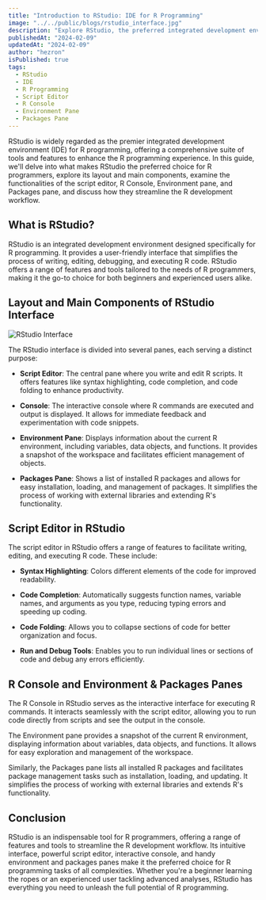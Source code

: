 ```yaml
---
title: "Introduction to RStudio: IDE for R Programming"
image: "../../public/blogs/rstudio_interface.jpg"
description: "Explore RStudio, the preferred integrated development environment (IDE) for R programming. Learn about its layout, main components, functionalities of the script editor, R Console, Environment pane, and Packages pane, and how they streamline the R development workflow."
publishedAt: "2024-02-09"
updatedAt: "2024-02-09"
author: "hezron"
isPublished: true
tags:
  - RStudio
  - IDE
  - R Programming
  - Script Editor
  - R Console
  - Environment Pane
  - Packages Pane
---
```



RStudio is widely regarded as the premier integrated development environment (IDE) for R programming, offering a comprehensive suite of tools and features to enhance the R programming experience. In this guide, we'll delve into what makes RStudio the preferred choice for R programmers, explore its layout and main components, examine the functionalities of the script editor, R Console, Environment pane, and Packages pane, and discuss how they streamline the R development workflow.

## What is RStudio?

RStudio is an integrated development environment designed specifically for R programming. It provides a user-friendly interface that simplifies the process of writing, editing, debugging, and executing R code. RStudio offers a range of features and tools tailored to the needs of R programmers, making it the go-to choice for both beginners and experienced users alike.

## Layout and Main Components of RStudio Interface

![RStudio Interface](rstudio_interface.jpg)

The RStudio interface is divided into several panes, each serving a distinct purpose:

- **Script Editor**: The central pane where you write and edit R scripts. It offers features like syntax highlighting, code completion, and code folding to enhance productivity.
  
- **Console**: The interactive console where R commands are executed and output is displayed. It allows for immediate feedback and experimentation with code snippets.
  
- **Environment Pane**: Displays information about the current R environment, including variables, data objects, and functions. It provides a snapshot of the workspace and facilitates efficient management of objects.
  
- **Packages Pane**: Shows a list of installed R packages and allows for easy installation, loading, and management of packages. It simplifies the process of working with external libraries and extending R's functionality.

## Script Editor in RStudio

The script editor in RStudio offers a range of features to facilitate writing, editing, and executing R code. These include:

- **Syntax Highlighting**: Colors different elements of the code for improved readability.
  
- **Code Completion**: Automatically suggests function names, variable names, and arguments as you type, reducing typing errors and speeding up coding.
  
- **Code Folding**: Allows you to collapse sections of code for better organization and focus.
  
- **Run and Debug Tools**: Enables you to run individual lines or sections of code and debug any errors efficiently.

## R Console and Environment & Packages Panes

The R Console in RStudio serves as the interactive interface for executing R commands. It interacts seamlessly with the script editor, allowing you to run code directly from scripts and see the output in the console.

The Environment pane provides a snapshot of the current R environment, displaying information about variables, data objects, and functions. It allows for easy exploration and management of the workspace.

Similarly, the Packages pane lists all installed R packages and facilitates package management tasks such as installation, loading, and updating. It simplifies the process of working with external libraries and extends R's functionality.

## Conclusion

RStudio is an indispensable tool for R programmers, offering a range of features and tools to streamline the R development workflow. Its intuitive interface, powerful script editor, interactive console, and handy environment and packages panes make it the preferred choice for R programming tasks of all complexities. Whether you're a beginner learning the ropes or an experienced user tackling advanced analyses, RStudio has everything you need to unleash the full potential of R programming.
